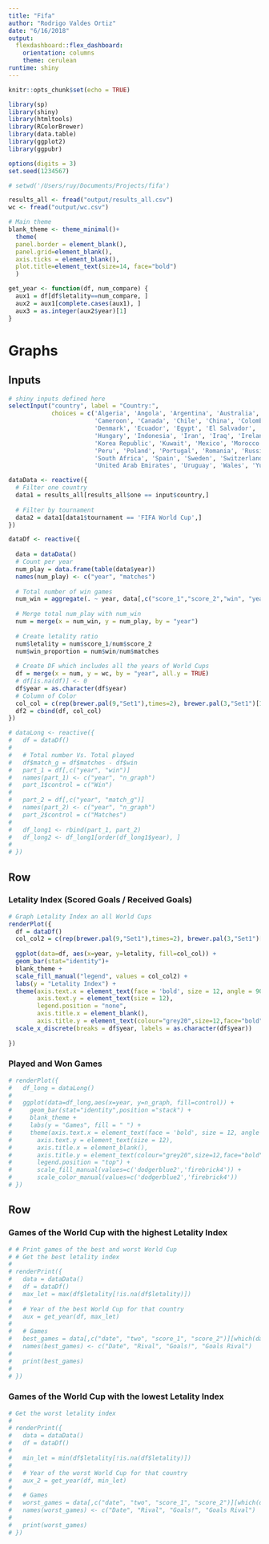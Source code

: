 ```yaml
---
title: "Fifa"
author: "Rodrigo Valdes Ortiz"
date: "6/16/2018"
output:
  flexdashboard::flex_dashboard:
    orientation: columns
    theme: cerulean
runtime: shiny
---
```


```r
knitr::opts_chunk$set(echo = TRUE)

library(sp)
library(shiny)
library(htmltools)
library(RColorBrewer)
library(data.table)
library(ggplot2)
library(ggpubr)

options(digits = 3)
set.seed(1234567)
```

```r
# setwd('/Users/ruy/Documents/Projects/fifa')

results_all <- fread("output/results_all.csv")
wc <- fread("output/wc.csv")
```

```r
# Main theme
blank_theme <- theme_minimal()+
  theme(
  panel.border = element_blank(),
  panel.grid=element_blank(),
  axis.ticks = element_blank(),
  plot.title=element_text(size=14, face="bold")
  )
```

```r
get_year <- function(df, num_compare) {
  aux1 = df[df$letality==num_compare, ]
  aux2 = aux1[complete.cases(aux1), ]
  aux3 = as.integer(aux2$year)[1]
}
```

Graphs
=====================================  

Inputs {.sidebar}
-------------------------------------

```r
# shiny inputs defined here
selectInput("country", label = "Country:",
            choices = c('Algeria', 'Angola', 'Argentina', 'Australia', 'Austria', 'Belgium', 'Bolivia', 'Bosnia-Herzegovina', 'Brazil', 'Bulgaria',
                        'Cameroon', 'Canada', 'Chile', 'China', 'Colombia', 'Congo DR', 'Costa Rica', 'Croatia', 'Cuba', 'Czech Republic', 'Czechoslovakia',
                        'Denmark', 'Ecuador', 'Egypt', 'El Salvador', 'England', 'France', 'German DR', 'Germany', 'Ghana', 'Greece', 'Haiti', 'Honduras',
                        'Hungary', 'Indonesia', 'Iran', 'Iraq', 'Ireland', 'Israel', 'Italy', 'Ivory Coast', 'Jamaica', 'Japan', 'Korea DPR', 
                        'Korea Republic', 'Kuwait', 'Mexico', 'Morocco', 'Netherlands', 'New Zealand', 'Nigeria', 'Northern Ireland', 'Norway', 'Paraguay',
                        'Peru', 'Poland', 'Portugal', 'Romania', 'Russia', 'Saudi Arabia', 'Scotland', 'Senegal', 'Serbia', 'Slovakia', 'Slovenia', 
                        'South Africa', 'Spain', 'Sweden', 'Switzerland', 'Togo', 'Trinidad and Tobago', 'Tunisia', 'Turkey', 'USA', 'Ukraine', 
                        'United Arab Emirates', 'Uruguay', 'Wales', 'Yugoslavia'), selected = "Mexico")
```

```r
dataData <- reactive({
  # Filter one country
  data1 = results_all[results_all$one == input$country,]
  
  # Filter by tournament
  data2 = data1[data1$tournament == 'FIFA World Cup',]
})

```

```r
dataDf <- reactive({
  
  data = dataData()
  # Count per year
  num_play = data.frame(table(data$year))
  names(num_play) <- c("year", "matches")
  
  # Total number of win games
  num_win = aggregate(. ~ year, data[,c("score_1","score_2","win", "year")], sum)
  
  # Merge total num_play with num_win
  num = merge(x = num_win, y = num_play, by = "year")
  
  # Create letality ratio 
  num$letality = num$score_1/num$score_2
  num$win_proportion = num$win/num$matches
  
  # Create DF which includes all the years of World Cups
  df = merge(x = num, y = wc, by = "year", all.y = TRUE)
  # df[is.na(df)] <- 0
  df$year = as.character(df$year)
  # Column of Color
  col_col = c(rep(brewer.pal(9,"Set1"),times=2), brewer.pal(3,"Set1")[1:2])
  df2 = cbind(df, col_col)
})
```

```r
# dataLong <- reactive({
#   df = dataDf()
# 
#   # Total number Vs. Total played
#   df$match_g = df$matches - df$win
#   part_1 = df[,c("year", "win")]
#   names(part_1) <- c("year", "n_graph")
#   part_1$control = c("Win")
# 
#   part_2 = df[,c("year", "match_g")]
#   names(part_2) <- c("year", "n_graph")
#   part_2$control = c("Matches")
# 
#   df_long1 <- rbind(part_1, part_2)
#   df_long2 <- df_long1[order(df_long1$year), ]
#   
# })
```

Row
-------------------------------------

### Letality Index (Scored Goals / Received Goals)

```r
# Graph Letality Index an all World Cups
renderPlot({
  df = dataDf()
  col_col2 = c(rep(brewer.pal(9,"Set1"),times=2), brewer.pal(3,"Set1")[1:2])
  
  ggplot(data=df, aes(x=year, y=letality, fill=col_col)) +
  geom_bar(stat="identity")+
  blank_theme +
  scale_fill_manual("legend", values = col_col2) +
  labs(y = "Letality Index") +
  theme(axis.text.x = element_text(face = 'bold', size = 12, angle = 90, vjust = 0.5),
        axis.text.y = element_text(size = 12),
        legend.position = "none",
        axis.title.x = element_blank(),
        axis.title.y = element_text(colour="grey20",size=12,face="bold")) +
  scale_x_discrete(breaks = df$year, labels = as.character(df$year))
  
})
```

### Played and Won Games

```r
# renderPlot({
#   df_long = dataLong()
# 
#   ggplot(data=df_long,aes(x=year, y=n_graph, fill=control)) +
#     geom_bar(stat="identity",position ="stack") +
#     blank_theme +
#     labs(y = "Games", fill = " ") +
#     theme(axis.text.x = element_text(face = 'bold', size = 12, angle = 90, vjust = 0.5),
#       axis.text.y = element_text(size = 12),
#       axis.title.x = element_blank(),
#       axis.title.y = element_text(colour="grey20",size=12,face="bold"),
#       legend.position = "top") +
#       scale_fill_manual(values=c('dodgerblue2','firebrick4')) +
#       scale_color_manual(values=c('dodgerblue2','firebrick4'))
# })
```

Row
-------------------------------------

### Games of the World Cup with the highest Letality Index

```r
# # Print games of the best and worst World Cup
# # Get the best letality index
# 
# renderPrint({
#   data = dataData()
#   df = dataDf()
#   max_let = max(df$letality[!is.na(df$letality)])
#   
#   # Year of the best World Cup for that country
#   aux = get_year(df, max_let)
#   
#   # Games
#   best_games = data[,c("date", "two", "score_1", "score_2")][which(data$year == aux),]
#   names(best_games) <- c("Date", "Rival", "Goals!", "Goals Rival")
#   
#   print(best_games)
#   
# })

```

### Games of the World Cup with the lowest Letality Index

```r
# Get the worst letality index
# 
# renderPrint({
#   data = dataData()
#   df = dataDf()
#   
#   min_let = min(df$letality[!is.na(df$letality)])
# 
#   # Year of the worst World Cup for that country
#   aux_2 = get_year(df, min_let)
#   
#   # Games
#   worst_games = data[,c("date", "two", "score_1", "score_2")][which(data$year == aux_2),]
#   names(worst_games) <- c("Date", "Rival", "Goals!", "Goals Rival")
#   
#   print(worst_games)
# })

```



